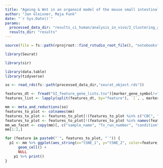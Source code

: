 ```yaml
---
title: "Ageing & Wnt in an organoid model of the mouse small intestinal stem cell niche - analysis"
author: "Jan Gleixner, Maja Funk"
date: "`r Sys.Date()`"
params:
  processed_data_dir: "results_ci_human/analysis_in_vivo/2_clustering_and_cell_type_assignment"
  results_dir: "results"
---
```


```r
source(file = fs::path(rprojroot::find_rstudio_root_file(), "notebooks", "setup_chunk.R"))
```


``` r
library(Seurat)

library(sir)

library(data.table)
library(tidyverse)
```

```r
so <- read_rds(fs::path(processed_data_dir,"seurat_object.rds"))
```

```r
features_dt <- fread("SI_feature_gene_lists.tsv")[marker_gene_symbol!=""]
features_list <- lapply(split(features_dt, by="feature"), `[`, , marker_gene_symbol)
```

```r
mm <- meta_and_reductions(so)
features_to_plot <- colnames(mm)
features_to_plot <- features_to_plot[!(features_to_plot %in% c("CBC", "cell", "min_nCount_RNA", "max_frac_mito", "data_dir"))]
features_to_plot <- features_to_plot[!(features_to_plot %in% names(features_list))]
mm_wo_facet <- copy(mm)[, c("sample_name", "Tx_run_number", "condition", "treatment") := NULL]
mm[1:2,]
```

```r
for (feature in paste0("`", features_to_plot, "`")) {
  p1 <- mm %>% ggplot(aes_string(x="tSNE_1", y="tSNE_2", color=feature)) + 
      geom_cell() + 
      NULL
    p1 %>% print()
}
```
